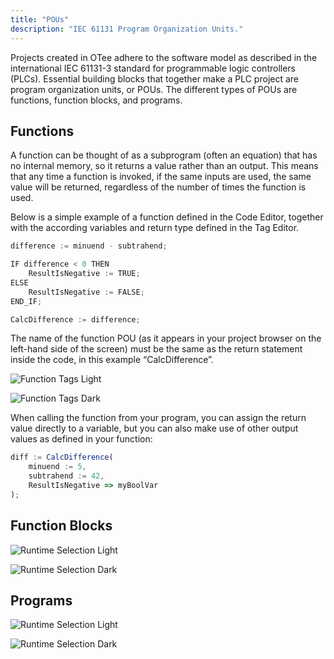 ```yaml
---
title: "POUs"
description: "IEC 61131 Program Organization Units."
---
```


Projects created in OTee adhere to the software model as described in the international IEC 61131-3 standard for programmable logic controllers (PLCs). Essential building blocks that together make a PLC project are program organization units, or POUs. The different types of POUs are functions, function blocks, and programs. 

## Functions

A function can be thought of as a subprogram (often an equation) that has no internal memory, so it returns a value rather than an output. This means that any time a function is invoked, if the same inputs are used, the same value will be returned, regardless of the number of times the function is used.

Below is a simple example of a function defined in the Code Editor, together with the according variables and return type defined in the Tag Editor.

```javascript lines
difference := minuend - subtrahend;

IF difference < 0 THEN
    ResultIsNegative := TRUE;
ELSE
    ResultIsNegative := FALSE;
END_IF;

CalcDifference := difference;
```

<Info>

The name of the function POU (as it appears in your project browser on the left-hand side of the screen) must be the same as the return statement inside the code, in this example “CalcDifference”.

</Info>

<img
  className="block dark:hidden mx-auto"
  src="/images/function-tags-light.png"
  alt="Function Tags Light"
/>

<img
  className="hidden dark:block mx-auto"
  src="/images/function-tags-dark.png"
  alt="Function Tags Dark"
/>

When calling the function from your program, you can assign the return value directly to a variable, but you can also make use of other output values as defined in your function:

```javascript lines
diff := CalcDifference(
    minuend := 5,
    subtrahend := 42,
    ResultIsNegative => myBoolVar
);
```




## Function Blocks



<img
  className="block dark:hidden mx-auto"
  src="/images/runtime-selection-light.png"
  alt="Runtime Selection Light"
/>

<img
  className="hidden dark:block mx-auto"
  src="/images/runtime-selection-dark.png"
  alt="Runtime Selection Dark"
/>



## Programs



<img
  className="block dark:hidden mx-auto"
  src="/images/runtime-selection-light.png"
  alt="Runtime Selection Light"
/>

<img
  className="hidden dark:block mx-auto"
  src="/images/runtime-selection-dark.png"
  alt="Runtime Selection Dark"
/>
